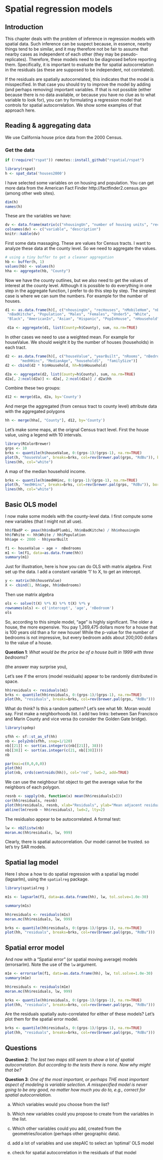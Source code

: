 # Spatial regression models


## Introduction

This chapter deals with the problem of inference in regression models with spatial data. Such inference can be suspect because, in essence, nearby things tend to be similar, and it may therefore not be fair to assume that nearby cases as independent of each other (they may be pseudo-replicates). Therefore, these models need to be diagnosed before reporting them. Specifically, it is important to evaluate the for spatial autocorrelation in the residuals (as these are supposed to be independent, not correlated). 

If the residuals are spatially autocorrelated, this indicates that the model is misspecified. In that case you should try to improve the model by adding (and perhaps removing) important variables. If that is not possible (either because there is no data available, or because you have no clue as to what variable to look for), you can try formulating a regression model that controls for spatial autocorrelation. We show some examples of that approach here.


## Reading & aggregating data

We use California house price data from the 2000 Census. 

### Get the data

```r

if (!require("rspat")) remotes::install_github("rspatial/rspat")

library(rspat)
h <- spat_data('houses2000')
```

I have selected some variables on on housing and population. You can get more data from the American Fact Finder http://factfinder2.census.gov (among other web sites). 

```r
dim(h)
names(h)
```

These are the variables we have:

```r
dv <- data.frame(matrix(c("nhousingUn", "number of housing units", "recHouses", "number of houses for recreational use", "nMobileHom", "number of mobile homes", "nBadPlumbi", "number of houses with incomplete plumbing", "nBadKitche", "number of houses with incomplete kitchens", "Population", "total population", "Males", "number of males", "Females", "number of females", "Under5", "number of persons under five", "White", "number of persons identifying themselves as white (only)", "Black", "number of persons identifying themselves African-american (only)", "AmericanIn", "number of persons identifying themselves American Indian (only)", "Asian", "number of persons identifying themselves as American Indian (only)", "Hispanic", "number of persons identifying themselves as hispanic (only)", "PopInHouse", "number of persons living in households", "nHousehold", "number of households", "Families", "number of families", "houseValue", "value of the house", "yearBuilt", "year house was built", "nRooms", "median number of rooms per house", "nBedrooms", "median number of bedrooms per house", "medHHinc", "median household income", "MedianAge", "median age of population", "householdS", "median household size", "familySize", "median family size"), ncol=2, byrow=TRUE))
colnames(dv) <- c("variable", "description")
knitr::kable(dv)
```

First some data massaging. These are values for Census tracts. I want to analyze these data at the county level. So we need to aggregate the values.

```r
# using a tiny buffer to get a cleaner aggregation 
hb <- buffer(h, 1)
values(hb) <- values(h)
hha <- aggregate(hb, "County")
```

Now we have the county outlines, but we also need to get the values of interest at the county level. Although it is possible to do everything in one step in the aggregate function, I prefer to do this step by step. The simplest case is where we can sum the numbers. For example for the number of houses. 

```r
d1 <- as.data.frame(h)[, c("nhousingUn", "recHouses", "nMobileHom", "nBadPlumbi", 
 "nBadKitche", "Population", "Males", "Females", "Under5", "White", 
 "Black", "AmericanIn", "Asian", "Hispanic", "PopInHouse", "nHousehold", "Families")]

 d1a <- aggregate(d1, list(County=h$County), sum, na.rm=TRUE)
```

In other cases we need to use a weighted mean. For example for houseValue. We should weight it by the number of houses (households) in each tract. 

```r
d2 <- as.data.frame(h)[, c("houseValue", "yearBuilt", "nRooms", "nBedrooms", 
       "medHHinc", "MedianAge", "householdS",  "familySize")]
d2 <- cbind(d2 * h$nHousehold, hh=h$nHousehold)

d2a <- aggregate(d2, list(County=h$County), sum, na.rm=TRUE)
d2a[, 2:ncol(d2a)] <- d2a[, 2:ncol(d2a)] / d2a$hh
```


Combine these two groups:

```r
d12 <- merge(d1a, d2a, by='County')
```

And merge the aggregated (from census tract to county level) attribute data with the aggregated polygons

```r
hh <- merge(hha[, "County"], d12, by='County')
```


Let's make some maps, at the orignal Census tract level. First the house value, using a legend with 10 intervals.

```r
library(RColorBrewer)
grps <- 10
brks <- quantile(h$houseValue, 0:(grps-1)/(grps-1), na.rm=TRUE)
plot(h, "houseValue", breaks=brks, col=rev(brewer.pal(grps, "RdBu")), border=NA)
lines(hh, col="white")
```

A map of the median household income.

```r
brks <- quantile(h$medHHinc, 0:(grps-1)/(grps-1), na.rm=TRUE)
plot(h, "medHHinc", breaks=brks, col=rev(brewer.pal(grps, "RdBu")), border=NA)
lines(hh, col="white")
```


## Basic OLS model

I now make some models with the county-level data. I first compute some new variables (that I might not all use).

```r
hh$fBadP <- pmax(hh$nBadPlumbi, hh$nBadKitche) / hh$nhousingUn
hh$fWhite <- hh$White / hh$Population
hh$age <- 2000 - hh$yearBuilt

f1 <- houseValue ~ age +  nBedrooms 
m1 <- lm(f1, data=as.data.frame(hh))
summary(m1)
```

Just for illustration, here is how you can do OLS with matrix algebra. First set up the data. I add a constant variable '1' to X, to get an intercept.

```r
y <- matrix(hh$houseValue)
X <- cbind(1, hh$age, hh$nBedrooms)
```

Then use matrix algebra
```r
ols <- solve(t(X) %*% X) %*% t(X) %*% y
rownames(ols) <- c('intercept', 'age', 'nBedroom')
ols
```

So, according to this simple model, "age" is highly significant. The older a house, the more expensive. You pay 1,269,475  dollars more for a house that is 100 years old than a for new house! While the p-value for the number of bedrooms is not impressive, but every bedroom adds about 200,000 dollars to the value of a house.

__Question 1__: *What would be the price be of a house built in 1999 with three bedrooms?*

(the answer may surprise you),

Let's see if the errors (model residuals) appear to be randomly distributed in space.

```r
hh$residuals <- residuals(m1)
brks <- quantile(hh$residuals, 0:(grps-1)/(grps-1), na.rm=TRUE)
plot(hh, "residuals", breaks=brks, col=rev(brewer.pal(grps, "RdBu")))
```

What do think? Is this a random pattern? Let's see what Mr. Moran would say. First make a neighborhoods list. I add two links: between San Francisco and Marin County and vice versa (to consider the Golden Gate bridge).

```r
library(spdep)

sfhh <- sf::st_as_sf(hh)
nb <- poly2nb(sfhh, snap=1/120)
nb[[21]] <- sort(as.integer(c(nb[[21]], 38)))
nb[[38]] <- sort(as.integer(c(21, nb[[38]])))
nb

par(mai=c(0,0,0,0))
plot(hh)
plot(nb, crds(centroids(hh)), col='red', lwd=2, add=TRUE)
```

We can use the neighbour list object to get the average value for the neighbors of each polygon.

```r
resnb <- sapply(nb, function(x) mean(hh$residuals[x]))
cor(hh$residuals, resnb)
plot(hh$residuals, resnb, xlab="Residuals", ylab="Mean adjacent residuals", pch=20)
abline(lm(resnb ~ hh$residuals), lwd=2, lty=2)
```

The residualso appear to be autocorrelated. A formal test:

```r
lw <- nb2listw(nb)
moran.mc(hh$residuals, lw, 999)
```

Clearly, there is spatial autocorrelation. Our model cannot be trusted. so let's try SAR models. 


## Spatial lag model

Here I show a how to do spatial regression with a spatial lag model (lagsarlm), using the `spatialreg` package.


```r
library(spatialreg )
```


```r
m1s <- lagsarlm(f1, data=as.data.frame(hh), lw, tol.solve=1.0e-30)

summary(m1s)

hh$residuals <- residuals(m1s)
moran.mc(hh$residuals, lw, 999)

brks <- quantile(hh$residuals, 0:(grps-1)/(grps-1), na.rm=TRUE)
plot(hh, "residuals", breaks=brks, col=rev(brewer.pal(grps, "RdBu")))

```


## Spatial error model

And now with a "Spatial error" (or spatial moving average) models (errorsarlm). Note the use of the `lw` argument.

```r
m1e <- errorsarlm(f1, data=as.data.frame(hh), lw, tol.solve=1.0e-30)
summary(m1e)

hh$residuals <- residuals(m1e)
moran.mc(hh$residuals, lw, 999)

brks <- quantile(hh$residuals, 0:(grps-1)/(grps-1), na.rm=TRUE)
plot(hh, "residuals", breaks=brks, col=rev(brewer.pal(grps, "RdBu")))
```


Are the residuals spatially auto-correlated for either of these models? Let's plot them for the spatial error model.

```r
brks <- quantile(hh$residuals, 0:(grps-1)/(grps-1), na.rm=TRUE)
plot(hh, "residuals", breaks=brks, col=rev(brewer.pal(grps, "RdBu")))
```


## Questions
__Question 2__: *The last two maps still seem to show a lot of spatial autocorrelation. But according to the tests there is none. Now why might that be?*


__Question 3__: *One of the most important, or perhaps THE most important aspect of modeling is variable selection. A misspecified model is never going to be any good, no matter how much you do to, e.g., correct for spatial autocorrelation.*

a) Which variables would you choose from the list? 

b) Which new variables could you propose to create from the variables in the list. 

c) Which other variables could you add, created from the geometries/location (perhaps other geographic data).

d) add a lot of variables and use stepAIC to select an 'optimal' OLS model

e) check for spatial autocorrelation in the residuals of that model


